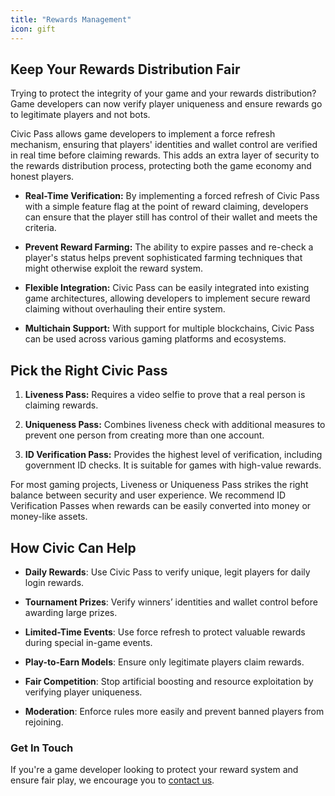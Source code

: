 ```yaml
---
title: "Rewards Management"
icon: gift
---
```


## Keep Your Rewards Distribution Fair

Trying to protect the integrity of your game and your rewards distribution? Game developers can now verify player uniqueness and ensure rewards go to legitimate players and not bots.

Civic Pass allows game developers to implement a force refresh mechanism, ensuring that players' identities and wallet control are verified in real time before claiming rewards. This adds an extra layer of security to the rewards distribution process, protecting both the game economy and honest players.

* **Real-Time Verification:** By implementing a forced refresh of Civic Pass with a simple feature flag at the point of reward claiming, developers can ensure that the player still has control of their wallet and meets the criteria.

* **Prevent Reward Farming:** The ability to expire passes and re-check a player's status helps prevent sophisticated farming techniques that might otherwise exploit the reward system.

* **Flexible Integration:** Civic Pass can be easily integrated into existing game architectures, allowing developers to implement secure reward claiming without overhauling their entire system.

* **Multichain Support:** With support for multiple blockchains, Civic Pass can be used across various gaming platforms and ecosystems.

## Pick the Right Civic Pass

1. **Liveness Pass:** Requires a video selfie to prove that a real person is claiming rewards.

2. **Uniqueness Pass:** Combines liveness check with additional measures to prevent one person from creating more than one account.

3. **ID Verification Pass:** Provides the highest level of verification, including government ID checks. It is suitable for games with high-value rewards.

For most gaming projects, Liveness or Uniqueness Pass strikes the right balance between security and user experience. We recommend ID Verification Passes when rewards can be easily converted into money or money-like assets.

## How Civic Can Help

* **Daily Rewards**: Use Civic Pass to verify unique, legit players for daily login rewards.

* **Tournament Prizes**: Verify winners’ identities and wallet control before awarding large prizes.

* **Limited-Time Events**: Use force refresh to protect valuable rewards during special in-game events.

* **Play-to-Earn Models**: Ensure only legitimate players claim rewards.

* **Fair Competition**: Stop artificial boosting and resource exploitation by verifying player uniqueness.

* **Moderation**: Enforce rules more easily and prevent banned players from rejoining.

### Get In Touch

If you're a game developer looking to protect your reward system and ensure fair play, we encourage you to [contact us](https://civickey.typeform.com/req-custom).
